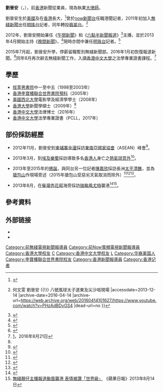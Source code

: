{{主播資訊
| 主播頭銜     = 前[[無綫新聞|無綫新聞]]主播
| 主播姓名     = 劉晉安
| 主播英文名字 = Andrew Christopher Lau
| 暱稱         = 
| 綽號         = 
| 主播照片檔案 = 
| 主播照片尺寸 = 
| 主播照片圖說 = 
| 主播出生年分 = {{birth_date_and_age|1986|7|19|}}
| 主播出生日期 = 
| 出生地       = {{USA}}
| 主播逝世年分 = 
| 主播逝世日期 = 
| 逝世地       = 
| 國籍         = {{USA}}
| 籍貫         = 
| 最高學歷     = [[香港中文大學|香港中文大學]]法律博士
| 婚姻狀況     = 未婚（現任女友：[[陳嘉欣|陳嘉欣]]）<ref>{{Cite web |url=http://hk.apple.nextmedia.com/entertainment/art/20151030/19352803 |title=新聞小花種愛苗 陳嘉欣撻着劉晉安 洗碗傳情 |accessdate=2015-10-31 |archive-date=2015-10-31 |archive-url=https://web.archive.org/web/20151031170317/http://hk.apple.nextmedia.com/entertainment/art/20151030/19352803 |dead-url=no }}</ref><ref name="東周刊"/>
| 配偶         = 
| 信仰宗教     = 
| 官方網站     = 
| 備註         = 
}}
'''劉晉安'''（{{lang-en|Andrew Christopher Lau Chun On}}，{{bd|1986年|7月19日|||L劉}}），前[[香港|香港]]新聞從業員，現為執業[[大律師|大律師]]。

劉晉安生於[[美國|美國]]及在[[香港|香港]]長大，<ref name=HKU>{{Cite web |url=http://temhansen.edublogs.org/2009/08/27/introducing-andrew-christopher-lau/ |title=Introducing Andrew Christopher Lau |accessdate=2013-05-18 |archive-date=2018-10-02 |archive-url=https://web.archive.org/web/20181002112521/http://temhansen.edublogs.org/2009/08/27/introducing-andrew-christopher-lau/ |dead-url=no }}</ref>曾於[[now新聞台|now新聞台]]任職港聞記者，2011年初加入[[無綫新聞|無綫新聞]]出任[[明珠台|明珠台]]記者，同年轉投[[翡翠台|翡翠台]]。<ref>{{Cite web |url=http://www.youtube.com/watch?v=PHzAdBDyGS4 |title=29-09-2011 {{!}} 何文雯 劉晉安 {{!}} 八號風球太子道東及尖沙咀現場 |accessdate=2013-12-14 |archive-date=2016-04-14 |archive-url=https://web.archive.org/web/20160414101627/https://www.youtube.com/watch?v=PHzAdBDyGS4 |dead-url=no }}</ref>

2012年，劉晉安開始兼任《[[無綫電視午間新聞|午間新聞]]》和《[[六點半新聞報道|六點半新聞報道]]》<ref>{{Cite web |url=http://www.youtube.com/watch?v=CB32DpntzGY |title=2013-2-2 鄭萃雯，劉晉安六點半新聞報道 |accessdate=2013-12-14 |archive-date=2016-10-04 |archive-url=https://web.archive.org/web/20161004065812/https://www.youtube.com/watch?v=CB32DpntzGY |dead-url=no }}</ref>主播，並於2013年4月開始主持《[[無綫電視晚間新聞|晚間新聞]]》，<ref>{{Cite web |url=http://www.youtube.com/watch?v=7Te3V6vt4FU |title=高清翡翠台《晚間新聞》(2013-5-10) |accessdate=2013-05-18 |archive-date=2013-10-31 |archive-url=https://web.archive.org/web/20131031144854/http://www.youtube.com/watch?v=7Te3V6vt4FU |dead-url=no }}</ref>現時亦間中兼任[[明珠台|明珠台]]記者。<ref>{{Cite web |url=http://www.youtube.com/watch?v=rXe0LSmNpJ4 |title=劉晉安 Andrew Lau News At Seven Thirty 2013 09 04 1 |accessdate=2013-12-14 |archive-date=2016-09-18 |archive-url=https://web.archive.org/web/20160918074739/https://www.youtube.com/watch?v=rXe0LSmNpJ4 |dead-url=no }}</ref>

2015年7月起，劉晉安升學，停薪留職暫別無綫新聞部。2016年1月初恢復報道新聞。<ref>{{cite news|url= |title=煥然壹居開放示範單位 雋悅抽籤定揀樓次序 |work=[[無綫新聞|無綫新聞]]|date=2016年1月5日}}{{zh-hant}}</ref>同年8月再次辭去無綫新聞工作，入讀[[香港中文大學|香港中文大學]]之法學專業證書課程。<ref>[https://www.linkedin.com/in/andrew-lau-a80baa24?authType=name&authToken=MicQ&trk=prof-sb-browse_map-photo]，2016年8月21日</ref>

==學歷==
* [[拔萃男書院|拔萃男書院]]中一至中五（1998至2003年）
* [[香港李寶椿聯合世界書院|香港李寶椿聯合世界書院]][[預科|預科]]（2005年）
* [[美國|美國]][[西北大學_(伊利諾州)|西北大學]]電影學及經濟學學士（2008年）
* [[香港大學|香港大學]]新聞學碩士（2009年）<ref name=HKU/>
* [[香港中文大學|香港中文大學]]法律博士（2016年）
* [[香港中文大學|香港中文大學]]法學專業證書（PCLL，2017年）

==部份採訪經歷==
*2012年11月，劉晉安到[[柬埔寨|柬埔寨]][[金邊|金邊]]採訪[[東南亞國家協會|東南亞國家協會]]（ASEAN）峰會<ref>{{cite av media|url=https://www.youtube.com/watch?v=xXBzZp86V0U|title=劉晉安 Andrew Lau   News At Seven Thirty  2012 11 18 1|date=2013-07-19|publisher=|via=YouTube|access-date=2014-12-31|archive-date=2016-03-16|archive-url=https://web.archive.org/web/20160316214236/https://www.youtube.com/watch?v=xXBzZp86V0U|dead-url=no}}</ref>。

* 2013年3月，到[[埃及|埃及]][[樂蜀|樂蜀]]採訪導致多名[[香港人|香港人]]身亡之[[埃及樂蜀熱氣球事件|熱氣球意外]]<ref>{{cite av media|url=https://www.youtube.com/watch?v=vcP_2RuZ4og|title=01-03-2013 - 劉晉安 - 埃及當局對熱氣球行業監管寬鬆|date=2013-07-25|publisher=|via=YouTube|access-date=2014-12-31|archive-date=2016-04-02|archive-url=https://web.archive.org/web/20160402050027/https://www.youtube.com/watch?v=vcP_2RuZ4og|dead-url=no}}</ref>。

* 2013年至2015年的[[佛誕|佛誕]]，與同台另一位記者[[陳嘉欣|陳嘉欣]]採訪長洲[[太平清醮|太平清醮]]，並為[[長洲搶包山_(比賽)|搶包山]]作現場旁述（2015年搶包山受惡劣天氣取消而除外）<ref>{{cite av media|url=https://www.youtube.com/watch?v=XYzkmCUgTDk|title=翡翠台「長洲搶包山」(2013-5-17)|date=2013-05-17|publisher=|via=YouTube|access-date=2014-09-29|archive-date=2016-03-16|archive-url=https://web.archive.org/web/20160316231354/https://www.youtube.com/watch?v=XYzkmCUgTDk|dead-url=no}}</ref><ref>{{cite av media|url=https://www.youtube.com/watch?v=uqxC9z0_mSE|title=翡翠台「長洲搶包山」(2014-5-6)|date=2014-05-07|publisher=|via=YouTube|access-date=2014-09-29|archive-date=2016-03-28|archive-url=https://web.archive.org/web/20160328121618/https://www.youtube.com/watch?v=uqxC9z0_mSE|dead-url=no}}</ref><ref name="東周刊">{{Cite news |url=https://eastweek.my-magazine.me/main/75500 |title=無綫新聞部新一姐 陳嘉欣絕密私相簿曝光 |date=2018-02-21 |work=東周刊 |accessdate=2019-08-05 |archive-date=2019-08-05 |archive-url=https://web.archive.org/web/20190805065838/https://eastweek.my-magazine.me/main/75500 |dead-url=no }}</ref>。

* 2013年8月，在[[柴灣|柴灣]][[杏花邨|杏花邨]]海旁採訪[[颱風尤特_(2013年)|強颱風尤特]]襲港<ref>{{Cite web |url=http://www.youtube.com/watch?v=-qUN_x08h98 |title=翡翠台《風暴消息》（01:40）(2013-8-14) |accessdate=2013-12-14 |archive-date=2016-09-30 |archive-url=https://web.archive.org/web/20160930134936/https://www.youtube.com/watch?v=-qUN_x08h98 |dead-url=no }}</ref><ref>[http://hk.apple.nextmedia.com/enews/realtime/20130814/51642844 無綫靚仔主播報道颱風襲港 表情被讚「世界級」] {{Wayback|url=http://hk.apple.nextmedia.com/enews/realtime/20130814/51642844 |date=20160304220037 }}《蘋果日報》2013年8月14日</ref>。

==參考資料==
<div class="references-small">
<references/>

==外部链接==
*{{weibo|andrewclau}}
*{{Instagram|andrewclau}}

[[Category:前無綫電視新聞報導員|Category:前無綫電視新聞報導員]]
[[Category:前Now寬頻電視新聞報導員|Category:前Now寬頻電視新聞報導員]]
[[Category:香港大學校友|Category:香港大學校友]]
[[Category:劉姓|C]]
[[Category:香港中文大學校友|Category:香港中文大學校友]]
[[Category:拔萃男書院校友|L]]
[[Category:华裔美国人|Category:华裔美国人]]
[[Category:李寶椿聯合世界書院校友|Category:李寶椿聯合世界書院校友]]
[[Category:香港新聞報導員|Category:香港新聞報導員]]
[[Category:香港记者|Category:香港记者]]